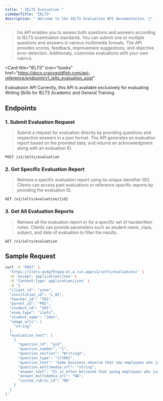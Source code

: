 ```yaml
---
title: " IELTS Evaluation "
sidebarTitle: "IELTS"
description: " Welcome to the IELTS Evaluation API documentation. 👋"
---
```


> his API enables you to assess both questions and answers according to IELTS examination standards. You can submit one or multiple questions and answers in various multimedia formats. The API provides scores, feedback, improvement suggestions, and objective error detection.
Additionaly, customize evaluations with your own rubrics.



  <Card
  title="IELTS"
  icon="books"
  href="https://docs.crazygoldfish.com/api-reference/endpoint/v1_ielts_evaluation_post"
>
Evaluatuion API
</Card>
<Note>   Currently, this API is available exclusively for evaluating Writing Skills for IELTS Academic and General Training. </Note> 
 ## Endpoints

### 1. Submit Evaluation Request
>  Submit a request for evaluation directly by providing questions and respective answers in a json format. The API generates an evaluation report based on the provided data, and returns an acknowledgment along with an evaluation ID.
```
POST /v1/ielts/evaluation
```
### 2. Get Specific Evaluation Report
> Retrieve a specific evaluation report using its unique identifier (ID). Clients can access past evaluations or reference specific reports by providing the evaluation ID.

```
GET /v1/ielts/evaluation/{id}
```
### 3. Get All Evaluation Reports

> Retrieve all the evaluation report or for a specific set of handwritten notes. Clients can provide parameters such as student name, class, subject, and date of evaluation to filter the results.
```
GET /v1/ielts/evaluation
```

## Sample Request

```bash
curl -X 'POST' \
  'https://ilets-qv4g7htqyq-el.a.run.app/v1/ielts/evaluation/' \
  -H 'accept: application/json' \
  -H 'Content-Type: application/json' \
  -d '{
  "client_id": "yuno",
  "institution_id": "i_01",
  "teacher_id": "T01",
  "parent_id": "P01",
  "student_id": "S01",
  "exam_type": "ilets",
  "student_name": "John",
  "image_urls": [
    "string"
  ],
  "evaluation_text": [
    {
      "question_id": "qid",
      "question_number": "1",
      "question_section": "Writing2",
      "question_type": "ilt001",
      "question_text": "Some business observe that new employees who just graduated from a college or university seem to lack interpersonal skills needed for communication with their colleagues. \n\nWhat could be the reason for this? What solution can help address this problem?",
      "question_multimedia_url": "string",
      "answer_text": "It is often believed that young employees who just graduated from  college and university tend not to possess interpersonal skills that are essential to communicating with co-workers. Their growing reliance on digital tools and independent lifestyles contributes to this problem. Opportunities to learn soft skills as well as interact with others through various activities should be promoted. \n\nThe primary reason for a lower level of interpersonal skills among young workers comes from the incredible amount of time they spend on electric gadgets these days. In other words, they are often addicted to them, avoiding meeting with other people. For instance, they are more likely to prefer spending time watching YouTube and playing online games, from which they are able to acquire special knowledge and skills of their own interests. This leads to their poor communication skills and even apathy toward others. Consequently, companies are required to provide more practical lessons where young workers can learn the importance of verbal skills so they can cooperate with each other as they are better able to understand their mutual needs and problems. \n\nAnother significant factor for the deteriorating interpersonal skills of young employees is their increasing independence from their earlier age. Indeed, more children are provided with their own room before elementary so they can be more responsible for managing themselves. However, this leads to fewer opportunities to interact with family and discourages their communication skills. Furthermore, they tend to feel uncomfortable in expressing their idea and emotions as they have a more separate lifestyle from their parents and brothers. Therefore, it is increasingly essential for industries to hold  exciting events such as sports festivals and BBQ parties to establish more intimate relationships with colleagues. Thus, they are more motivated to engage in a conversation and have more interest in people working in the same company. Moreover, the ability to make a proper word choice depending on whom they are talking to will be improved with the accumulating experience to interact with others in various situations. \n\nIn conclusion, the increasing amount of time that young workers spend on their electric tools and their growing isolation are critical reasons to lower their interpersonal skills. In order to solve these problems, companies are expected to offer educational opportunities for them to learn conversation skills and hold some exciting festivals and parties to make it less stressful to talk to various people",
      "answer_multimedia_url": "NA",
      "custom_rubric_id": "NA"
    }
  ]
}'
```